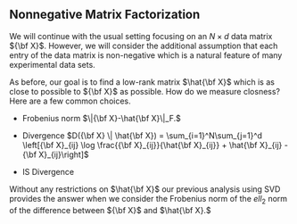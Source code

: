 ## Nonnegative Matrix Factorization

We will continue with the usual setting focusing on an $N\times d$ data matrix ${\bf X}$. However, we will consider the additional assumption that each entry of the data matrix is non-negative which is a natural feature of many experimental data sets.

As before, our goal is to find a low-rank matrix $\hat{\bf X}$ which is as close to possible to ${\bf X}$ as possible.  How do we measure closness?  Here are a few common choices.

- Frobenius norm $\|{\bf X}-\hat{\bf X}\|_F.$

- Divergence $D({\bf X} \| \hat{\bf X}) = \sum_{i=1}^N\sum_{j=1}^d \left[{\bf X}_{ij} \log \frac{{\bf X}_{ij}}{\hat{\bf X}_{ij}} + \hat{\bf X}_{ij} - {\bf X}_{ij}\right]$

- IS Divergence

Without any restrictions on $\hat{\bf X}$ our previous analysis using SVD provides the answer when we consider the Frobenius norm of the $ell_2$ norm of the difference between ${\bf X}$ and $\hat{\bf X}.$